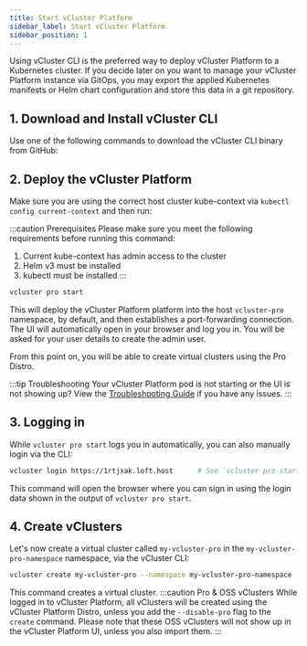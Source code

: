```yaml
---
title: Start vCluster Platform
sidebar_label: Start vCluster Platform
sidebar_position: 1
---
```




Using vCluster CLI is the preferred way to deploy vCluster Platform to a Kubernetes cluster. If you decide later
on you want to manage your vCluster Platform instance via GitOps, you may export the applied Kubernetes
manifests or Helm chart configuration and store this data in a git repository.

## 1. Download and Install vCluster CLI

Use one of the following commands to download the vCluster CLI binary from GitHub:

<InstallCLIPartial />

## 2. Deploy the vCluster Platform


Make sure you are using the correct host cluster kube-context via `kubectl config current-context` and then run:

:::caution Prerequisites
Please make sure you meet the following requirements
before running this command:
1. Current kube-context has admin access to the cluster
2. Helm v3 must be installed
3. kubectl must be installed
:::

```bash
vcluster pro start
```
This will deploy the vCluster Platform platform into the host `vcluster-pro` namespace, by default, and then establishes a port-forwarding connection.
The UI will automatically open in your browser and log you in. You will be asked for your user details to create the admin user. 

From this point on, you will be able to create virtual clusters using the Pro Distro. 

:::tip Troubleshooting
Your vCluster Platform pod is not starting or the UI is not showing up? View the
[Troubleshooting Guide](./troubleshooting.mdx) if you have any
issues.
:::

## 3. Logging in

While `vcluster pro start` logs you in automatically, you can also manually login via the CLI:

```bash
vcluster login https://1rtjxak.loft.host      # See `vcluster pro start` output for login credentials and your actual sub-domain name (auto-generated).
```

This command will open the browser where you can sign in using the login data shown in the
output of `vcluster pro start`.


## 4. Create vClusters

Let's now create a virtual cluster called `my-vcluster-pro` in the `my-vcluster-pro-namespace` namespace, via the vCluster CLI:

```bash
vcluster create my-vcluster-pro --namespace my-vcluster-pro-namespace   
```
This command creates a virtual cluster. 
:::caution Pro & OSS vClusters
While logged in to vCluster Platform, all vClusters will be created using the vCluster Platform Distro, unless you add the `--disable-pro` flag to the `create` command. Please note that these OSS vClusters will not show up in the vCluster Platform UI, unless you also import them. 
:::


